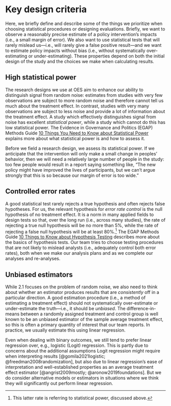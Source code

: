 
# Key design criteria

Here, we briefly define and describe some of the things we prioritize when choosing statistical procedures or designing evaluations. Briefly, we want to observe a reasonably precise estimate of a policy intervention's impacts (i.e., a small margin of error). We also want to use statistical tests that will rarely mislead us---i.e., will rarely give a false positive result---and we want to estimate policy impacts without bias (i.e., without systematically over-estimating or under-estimating). These properties depend on both the initial design of the study and the choices we make when calculating results.

## High statistical power

The research designs we use at OES aim to enhance our ability to
distinguish signal from random noise: estimates from studies with very few observations are subject to more random noise and therefore cannot tell us much about the treatment effect. In contrast, studies with very many observations are subject to less noise and provide a lot of information about the treatment effect. A study which effectively distinguishes signal from noise has excellent *statistical power*, while a study which cannot do this has low statistical power. The Evidence in Governance and Politics (EGAP) Methods Guide [10 Things You Need to Know about Statistical Power](https://egap.org/resource/10-things-to-know-about-hypothesis-testing/) explains more about what statistical power is and how to assess it.

Before we field a research design, we assess its statistical power. If we
anticipate that the intervention will only make a small change in peoples'
behavior, then we will need a relatively large number of people in the study: too few people would result in a report saying something like, "The new policy might have improved the lives of participants, but we can't argue strongly that this is so because our margin of error is too wide."

## Controlled error rates

A good statistical test rarely rejects a true hypothesis and often rejects
false hypotheses. For us, the relevant hypothesis for *error rate control* is the null hypothesis of no treatment effect. It is a norm in many applied fields to design tests so that, over the long run (i.e., across many studies), the rate of rejecting a true null hypothesis will be no more than 5%, while the rate of rejecting a false null hypothesis will be at least 80%.^[This latter rate is referring to statistical power, discussed above.] The EGAP Methods Guide [10 Things to Know about Hypothesis
Testing](https://egap.org/resource/10-things-to-know-about-hypothesis-testing/) describes more about the basics of hypothesis tests. Our team tries to choose testing procedures that are not likely to mislead analysts (i.e., adequately control both error rates), both when we make our analysis plans and as we complete our analyses and re-analyses.

## Unbiased estimators

While 2.1 focuses on the problem of random noise, we also need to think about whether an estimator produces results that are *consistently* off in a particular direction. A good estimation procedure (i.e., a method of estimating a treatment effect) should not systematically over-estimate or under-estimate the truth---i.e., it should be *unbiased*. The difference-in-means between a randomly assigned treatment and control group is well known to be an unbiased estimator of the sample average treatment effect, so this is often a primary quantity of interest that our team reports. In practice, we usually estimate this using linear regression.

Even when dealing with binary outcomes, we still tend to prefer linear regression over, e.g., logistic (Logit) regression. This is partly due to concerns about the additional assumptions Logit regression might require when interpreting results [@gomila2021logistic; @freedman2008randomization], but also due to linear regression's ease of interpretation and well-established properties as an average treatment effect estimator [@angrist2009mostly; @aronow2019foundations]. But we do consider alternative models or estimators in situations where we think they will significantly out perform linear regression.
